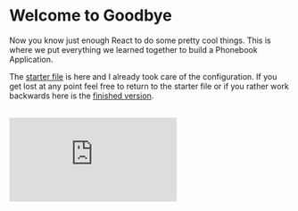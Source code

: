 # Welcome to Goodbye

Now you know just enough React to do some pretty cool things. This is where we put everything we learned together to build a Phonebook Application.

The [starter file](https://codesandbox.io/s/react-for-designers-starter-66xq69) is here and I already took care of the configuration. If you get lost at any point feel free to return to the starter file or if you rather work backwards here is the [finished version](https://codesandbox.io/s/react-for-designers-si64oi?file=/src/App.js).

<br/>

<div style={{position: 'relative', paddingBottom: '62.5%', height: 0, borderRadius: 12, overflow: 'hidden'}}>
 <iframe src="https://www.loom.com/embed/1cda0912bcaf411bad6a04b44df8873b" frameborder={0} webkitallowfullscreen mozallowfullscreen allowfullscreen style={{position: 'absolute', top: 0, left: 0, width: '100%', height: '100%'}}></iframe></div>